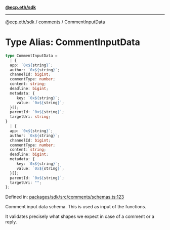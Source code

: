 [**@ecp.eth/sdk**](../../index.mdx)

***

[@ecp.eth/sdk](/sdk-reference/index.mdx) / [comments](/sdk-reference/comments/index.mdx) / CommentInputData

# Type Alias: CommentInputData

```ts
type CommentInputData = 
  | {
  app: `0x${string}`;
  author: `0x${string}`;
  channelId: bigint;
  commentType: number;
  content: string;
  deadline: bigint;
  metadata: {
     key: `0x${string}`;
     value: `0x${string}`;
  }[];
  parentId: `0x${string}`;
  targetUri: string;
}
  | {
  app: `0x${string}`;
  author: `0x${string}`;
  channelId: bigint;
  commentType: number;
  content: string;
  deadline: bigint;
  metadata: {
     key: `0x${string}`;
     value: `0x${string}`;
  }[];
  parentId: `0x${string}`;
  targetUri: "";
};
```

Defined in: [packages/sdk/src/comments/schemas.ts:123](https://github.com/ecp-eth/comments-monorepo/blob/main/packages/sdk/src/comments/schemas.ts#L123)

Comment input data schema. This is used as input of the functions.

It validates precisely what shapes we expect in case of a comment or a reply.
